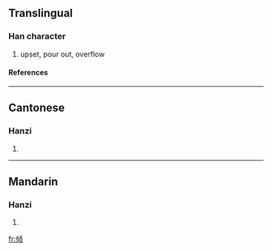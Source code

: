 {{see|傾}}

==Translingual==
===Han character===
{{Han char|rn=9|rad=人|as=08|sn=10|four=|canj=人心一人 (OPMO)}}
# upset, pour out, overflow
====References====
{{Han ref|kx=0109.171|hdz=10182.010|uh=503E|ud=20542}}
----
==Cantonese==
===Hanzi===
{{yue-hanzi|jyut=|y=king1}}
# {{defn|Cantonese}}
----
==Mandarin==
===Hanzi===
{{cmn-hanzi|tra=傾|pin=[[qīng]] (qing1)|wg=ch'ing<sup>1</sup>}}
# {{defn|Mandarin}}




[[fr:倾]]